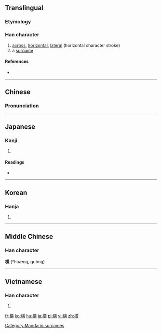 {{also|横}}
==Translingual==

===Etymology===
{{Han compound|木|黃|c1=s|t1=wood|c2=p|ls=psc}}

===Han character===
{{Han char|rn=75|rad=木|as=12|sn=16|four=4498<sub>6</sub>|canj=木廿一金 (DTMC), X木廿一金 (XDTMC)|ids=⿰[[木]][[黃]]}}

# [[across]], [[horizontal]], [[lateral]] (horizontal character stroke)
# a [[surname]]

====References====
* {{Han ref|kx=0555.100|dkj=15594|dj=0944.030|hdz=21288.041|uh=6A6B|ud=27243|bh=BEEE|bd=48878}}

----

==Chinese==
{{zh-forms|s=横}}

===Pronunciation===
{{zh-pron
|m=héng,Héng
|c=waang4, waang6
|h=pfs=vang
|mn=hoâiⁿ
|mc=
|oc=y
|cat=adv,prep,pn
}}

[[Category:Mandarin surnames]]

----

==Japanese==

===Kanji===
{{ja-kanji|grade=|rs=木12|style=ky|shin=横}}

# {{defn|lang=ja|sort=木12}}

====Readings====
* {{ja-readings|on=[[おう]] (ō), [[こう]] (kō)|kun=[[よこ]] (yoko), [[よこたわる]] (yokotawaru), [[よこたえる]] (yokotaeru)}}

----

==Korean==

===Hanja===
{{ko-hanja|hangeul=횡|eumhun=|rv=hoeng|mr=hoeng|y=hoyng}}

# {{defn|lang=ko|sort=木12}}

----

==Middle Chinese==
===Han character===
'''橫''' (*huæng, guɑ̀ng)<!--note: the vowel "ɑ̀" is an IPA symbol, and thus different from the vowel "a"; asterisk indicates that this character appears more than four times in the Tang Dynasty corpus of literature-->

----

==Vietnamese==

===Han character===
{{vi-hantu|[[hoành]]|rs=木12}}

# {{defn|lang=vi|sort=木12}}

[[fr:橫]]
[[ko:橫]]
[[hu:橫]]
[[ja:橫]]
[[pl:橫]]
[[vi:橫]]
[[zh:橫]]